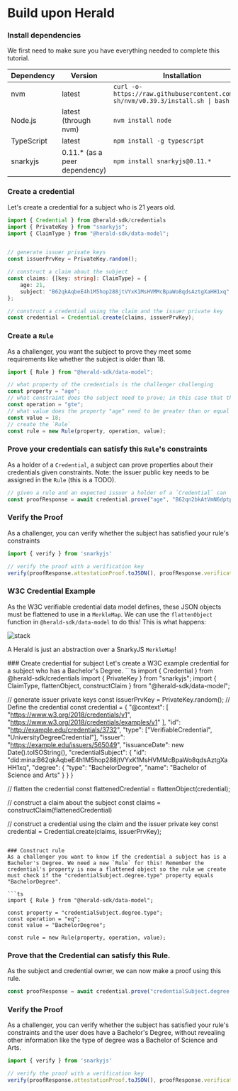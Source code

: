 
# Build upon Herald

<Steps>

### Install dependencies

We first need to make sure you have everything needed to complete this tutorial.

| Dependency  |  Version | Installation |
|---|---|---|
| nvm  | latest  | `curl -o- https://raw.githubusercontent.com/nvm-sh/nvm/v0.39.3/install.sh \| bash` |
| Node.js | latest (through nvm) | `nvm install node` |
| TypeScript | latest | `npm install -g typescript` |
| snarkyjs | 0.11.* (as a peer dependency) | `npm install snarkyjs@0.11.*` |

### Create a credential
Let's create a credential for a subject who is 21 years old.
```ts
import { Credential } from @herald-sdk/credentials
import { PrivateKey } from "snarkyjs";
import { ClaimType } from "@herald-sdk/data-model";


// generate issuer private keys
const issuerPrvKey = PrivateKey.random();

// construct a claim about the subject
const claims: {[key: string]: ClaimType} = {
    age: 21, 
    subject: "B62qkAqbeE4h1M5hop288jtVYxK1MsHVMMcBpaWo8qdsAztgXaHH1xq"
};

// construct a credential using the claim and the issuer private key
const credential = Credential.create(claims, issuerPrvKey);
```

### Create a `Rule`
As a challenger, you want the subject to prove they meet some requirements like whether the subject is older than 18.
```ts
import { Rule } from "@herald-sdk/data-model";

// what property of the credentials is the challenger challenging
const property = "age";
// what constraint does the subject need to prove; in this case that the "age" is greater than or equal to `value`
const operation = "gte";
// what value does the property "age" need to be greater than or equal to
const value = 18;
// create the `Rule`
const rule = new Rule(property, operation, value);
```

### Prove your credentials can satisfy this `Rule`'s constraints
As a holder of a `Credential`, a subject can prove properties about their credentials given constraints. Note: the issuer public key needs to be assigned in the `Rule` (this is a TODO).
```ts
// given a rule and an expected issuer a holder of a `Credential` can `prove` properties of their credential
const proofResponse = await credential.prove("age", "B62qn2bkAtVmN6dptpYtU5i9gnq4SwDakFDo7Je7Fp8Tc8TtXnPxfVv", rule, subjectPrvKey);
```

### Verify the Proof
As a challenger, you can verify whether the subject has satisfied your rule's constraints
```ts
import { verify } from 'snarkyjs'

// verify the proof with a verification key
verify(proofResponse.attestationProof.toJSON(), proofResponse.verificationKey)
```
</Steps>

### W3C Credential Example
As the W3C verifiable credential data model defines, these JSON objects must be flattened to use in a `MerkleMap`. We can use the `flattenObject` function in `@herald-sdk/data-model` to do this! This is what happens:

![stack](../static/img/credential_conversion.png)

A Herald is just an abstraction over a SnarkyJS `MerkleMap`!

<Steps>
### Create credential for subject
Let's create a W3C example credential for a subject who has a Bachelor's Degree.
```ts
import { Credential } from @herald-sdk/credentials
import { PrivateKey } from "snarkyjs";
import { ClaimType, flattenObject, constructClaim } from "@herald-sdk/data-model";


// generate issuer private keys
const issuerPrvKey = PrivateKey.random();
// Define the credential
const credential = {
    "@context": [
        "https://www.w3.org/2018/credentials/v1",
        "https://www.w3.org/2018/credentials/examples/v1"
    ],
    "id": "http://example.edu/credentials/3732",
    "type": ["VerifiableCredential", "UniversityDegreeCredential"],
    "issuer": "https://example.edu/issuers/565049",
    "issuanceDate": new Date().toISOString(),
    "credentialSubject": {
        "id": "did:mina:B62qkAqbeE4h1M5hop288jtVYxK1MsHVMMcBpaWo8qdsAztgXaHH1xq",
        "degree": {
            "type": "BachelorDegree",
            "name": "Bachelor of Science and Arts"
        }
    }
}

// flatten the credential
const flattenedCredential = flattenObject(credential);

// construct a claim about the subject
const claims = constructClaim(flattenedCredential)

// construct a credential using the claim and the issuer private key
const credential = Credential.create(claims, issuerPrvKey);
```

### Construct rule
As a challenger you want to know if the credential a subject has is a Bachelor's Degree. We need a new `Rule` for this! Remember the credential's property is now a flattened object so the rule we create must check if the "credentialSubject.degree.type" property equals "BachelorDegree".

```ts
import { Rule } from "@herald-sdk/data-model";

const property = "credentialSubject.degree.type";
const operation = "eq";
const value = "BachelorDegree";

const rule = new Rule(property, operation, value);
```

### Prove that the Credential can satisfy this Rule.
As the subject and credential owner, we can now make a proof using this rule.
```ts
const proofResponse = await credential.prove("credentialSubject.degree.type", "B62qn2bkAtVmN6dptpYtU5i9gnq4SwDakFDo7Je7Fp8Tc8TtXnPxfVv", rule, subjectPrvKey);
```

### Verify the Proof
As a challenger, you can verify whether the subject has satisfied your rule's constraints and the user does have a Bachelor's Degree, without revealing other information like the type of degree was a Bachelor of Science and Arts.
```ts
import { verify } from 'snarkyjs'

// verify the proof with a verification key
verify(proofResponse.attestationProof.toJSON(), proofResponse.verificationKey)
```
</Steps>
